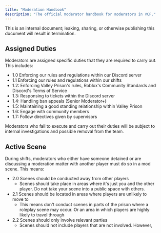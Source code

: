 ```yaml
---
title: "Moderation Handbook"
description: "The official moderator handbook for moderators in VCF."
---
```


<Danger>
  This is an internal document; leaking, sharing, or otherwise publishing this document will result in termination.
</Danger>

## Assigned Duties

Moderators are assigned specific duties that they are required to carry out. This includes:

- 1.0 Enforcing our rules and regulations within our Discord server
- 1.1 Enforcing our rules and regulations within our shifts
- 1.2: Enforcing Valley Prison's rules, Roblox's Community Standards and Discord's Terms of Service
- 1.3: Responsing to tickets within the Discord server
- 1.4: Handling ban appeals (Senior Moderator+)
- 1.5: Maintaining a good standing relationship within Valley Prison
- 1.6: Engage with community members
- 1.7: Follow directives given by supervisors

Moderators who fail to execute and carry out their duties will be subject to internal investigations and possible removal from the team.

## Active Scene

During shifts, moderators who either have someone detained or are discussing a moderation matter with another player must do so in a mod scene. This means:

- 2.0 Scenes should be conducted away from other players
  - Scenes should take place in areas where it's just you and the other player. Do not take your scene into a public space with others.
- 2.1 Scenes should be located in areas where players are unlikely to move to
  - This means don't conduct scenes in parts of the prison where a roleplay scene may occur. Or an area in which players are highly likely to travel through
- 2.2 Scenes should only involve relevant parties
  - Scenes should not include players that are not involved. However,